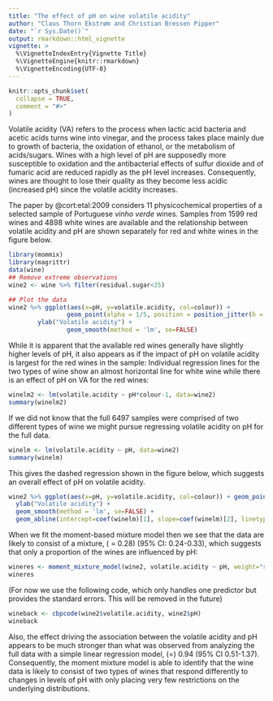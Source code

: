 ```yaml
---
title: "The effect of pH on wine volatile acidity"
author: "Claus Thorn Ekstrøm and Christian Bressen Pipper"
date: "`r Sys.Date()`"
output: rmarkdown::html_vignette
vignette: >
  %\VignetteIndexEntry{Vignette Title}
  %\VignetteEngine{knitr::rmarkdown}
  %\VignetteEncoding{UTF-8}
---
```


```r
knitr::opts_chunk$set(
  collapse = TRUE,
  comment = "#>"
)
```

Volatile acidity (VA) refers to the process when lactic acid bacteria
and acetic acids turns wine into vinegar, and the process takes
place mainly due to growth of bacteria, the oxidation of ethanol, or
the metabolism of acids/sugars. Wines with a high level of pH are
supposedly more susceptible to oxidation and the antibacterial effects
of sulfur dioxide and of fumaric acid are reduced rapidly as the pH
level increases. Consequently, wines are thought to lose their quality
as they become less acidic (increased pH) since the volatile acidity
increases.

The paper by @cort:etal:2009 considers 11 physicochemical properties
of a selected sample of Portuguese *vinho verde* wines. Samples from
1599 red wines and 4898 white wines are available and the relationship
between volatile acidity and pH are shown separately for red and white
wines in the figure below.

```r
library(mommix)
library(magrittr)
data(wine)
## Remove extreme observations
wine2 <- wine %>% filter(residual.sugar<25)

## Plot the data
wine2 %>% ggplot(aes(x=pH, y=volatile.acidity, col=colour)) +
                geom_point(alpha = 1/5, position = position_jitter(h = 0), size = 2) +
		ylab("Volatile acidity") + 
                geom_smooth(method = 'lm', se=FALSE)
```

While it is apparent that the available red wines generally have
slightly higher levels of pH, it also appears as if the impact of pH
on volatile acidity is largest for the red wines in the sample:
Individual regression lines for the two types of wine show an almost
horizontal line for white wine while there is an effect of pH on VA
for the red wines:

```r
winelm2 <- lm(volatile.acidity ~ pH*colour-1, data=wine2)
summary(winelm2)
```


If we did not know that the full 6497 samples were comprised of two
different types of wine we might pursue regressing volatile acidity on
pH for the full data.

```r
winelm <- lm(volatile.acidity ~ pH, data=wine2)
summary(winelm)
```


This gives the dashed regression shown in the figure below, which
suggests an overall effect of pH on volatile acidity.


```r
wine2 %>% ggplot(aes(x=pH, y=volatile.acidity, col=colour)) + geom_point(alpha = 1/5, position = position_jitter(h = 0), size = 2) +
  ylab("Volatile acidity") + 
  geom_smooth(method = 'lm', se=FALSE) + 
  geom_abline(intercept=coef(winelm)[1], slope=coef(winelm)[2], linetype=2) 
```



When we fit the moment-based mixture model then we  see that the
data are likely to consist of a mixture, \(\hat{p} = 0.28\) (95\% CI:
0.24-0.33), which suggests that only a proportion of the wines are
influenced by pH:

```r
wineres <- moment_mixture_model(wine2, volatile.acidity ~ pH, weight="square")
wineres
```

(For now we use the following code, which only handles one predictor but provides the standard errors. This will be removed in the future)

```r
wineback <- cbpcode(wine2$volatile.acidity, wine2$pH)
wineback
```


Also, the effect driving the association between the
volatile acidity and pH appears to be much stronger than what was
observed from analyzing the full data with a simple linear regression
model, \(\hat\beta=\) 0.94 (95\% CI 0.51-1.37). Consequently, the moment
mixture model is able to identify that the wine data is likely to
consist of two types of wines that respond differently to changes in
levels of pH with only placing very few restrictions on the underlying
distributions.


